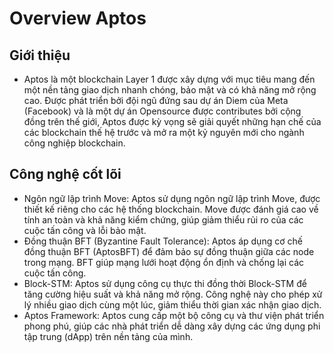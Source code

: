 # Overview Aptos

## Giới thiệu

-   Aptos là một blockchain Layer 1 được xây dựng với mục tiêu mang đến
    một nền tảng giao dịch nhanh chóng, bảo mật và có khả năng mở rộng
    cao. Được phát triển bởi đội ngũ đứng sau dự án Diem của Meta
    (Facebook) và là một dự án Opensource được contributes bởi cộng đồng
    trên thế giới, Aptos được kỳ vọng sẽ giải quyết những hạn chế của
    các blockchain thế hệ trước và mở ra một kỷ nguyên mới cho ngành
    công nghiệp blockchain.

## Công nghệ cốt lõi

-   Ngôn ngữ lập trình Move: Aptos sử dụng ngôn ngữ lập trình Move, được
    thiết kế riêng cho các hệ thống blockchain. Move được đánh giá cao
    về tính an toàn và khả năng kiểm chứng, giúp giảm thiểu rủi ro của
    các cuộc tấn công và lỗi bảo mật.
-   Đồng thuận BFT (Byzantine Fault Tolerance): Aptos áp dụng cơ chế
    đồng thuận BFT (AptosBFT) để đảm bảo sự đồng thuận giữa các node
    trong mạng. BFT giúp mạng lưới hoạt động ổn định và chống lại các
    cuộc tấn công.
-   Block-STM: Aptos sử dụng công cụ thực thi đồng thời Block-STM để
    tăng cường hiệu suất và khả năng mở rộng. Công nghệ này cho phép xử
    lý nhiều giao dịch cùng một lúc, giảm thiểu thời gian xác nhận giao
    dịch.
-   Aptos Framework: Aptos cung cấp một bộ công cụ và thư viện phát
    triển phong phú, giúp các nhà phát triển dễ dàng xây dựng các ứng
    dụng phi tập trung (dApp) trên nền tảng của mình.
